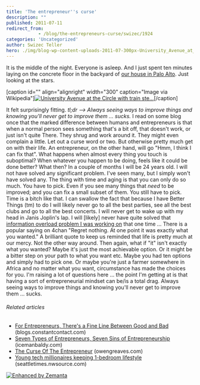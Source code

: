 ```yaml
---
title: 'The entrepreneur''s curse'
description: ""
published: 2011-07-11
redirect_from: 
            - /blog/the-entrepreneurs-curse/swizec/1924
categories: 'Uncategorized'
author: Swizec Teller
hero: ./img/blog-wp-content-uploads-2011-07-300px-University_Avenue_at_the_Circle_with_train_steaming_toward_El_Palo_Alto%2C_1894.jpg
---
```

It is the middle of the night. Everyone is asleep. And I just spent ten minutes laying on the concrete floor in the backyard of [our house in Palo Alto](http://swizec.com/blog/i-couldnt-get-into-yc-so-i-joined-a-startup-that-did/swizec/1855). Just looking at the stars.

\[caption id="" align="alignright" width="300" caption="Image via Wikipedia"][![University Avenue at the Circle with train ste...](./img/blog-wp-content-uploads-2011-07-300px-University_Avenue_at_the_Circle_with_train_steaming_toward_El_Palo_Alto%2C_1894.jpg "University Avenue at the Circle with train ste...")](http://commons.wikipedia.org/wiki/File:University_Avenue_at_the_Circle_with_train_steaming_toward_El_Palo_Alto%2C_1894.jpg)\[/caption]

It felt surprisingly fitting. _tl;dr --> Always seeing ways to improve things and knowing you'll never get to improve them ... sucks._ I read on some blog once that the marked difference between humans and entrepreneurs is that when a normal person sees something that's a bit off, that doesn't work, or just isn't quite There. They shrug and work around it. They might even complain a little. Let out a curse word or two. But otherwise pretty much get on with their life. An entrepreneur, on the other hand, will go "Hmm, I think I can fix that". What happens when almost every thing you touch is suboptimal? When whatever you happen to be doing, feels like it could be done better? What then? In a couple of months I will be 24 years old. I will not have solved any significant problem. I've seen many, but I simply won't have solved any. The thing with time and aging is that you can only do so much. You have to pick. Even if you see many things that _need_ to be improved; and you can fix a small subset of them. You still have to pick. Time is a bitch like that. I can swallow the fact that because I have Better Things (tm) to do I will likely never go to all the best parties, see all the best clubs and go to all the best concerts. I will never get to wake up with my head in Janis Joplin's lap. I will \[likely] never have quite solved that [information overload problem I was working on](http://swizec.com/blog/doing-a-startup-taught-me-the-value-of-staying-in-school/swizec/1819) that one time ... There is a popular saying on 4chan "Regret nothing. At one point it was exactly what you wanted." A brilliant quote to keep us reminded that life is pretty much at our mercy. Not the other way around. Then again, what if "it" isn't exactly what you wanted? Maybe it's just the most achievable option. Or it might be a bitter step on your path to what you want etc. Maybe you had ten options and simply had to pick one. Or maybe you're just a farmer somewhere in Africa and no matter what you want, circumstance has made the choices for you. I'm raising a lot of questions here ... the point I'm getting at is that having a sort of entrepreneurial mindset can be/is a total drag. Always seeing ways to improve things and knowing you'll never get to improve them ... sucks.

###### Related articles

- [For Entrepreneurs, There's a Fine Line Between Good and Bad](http://blogs.constantcontact.com/commentary/for-entrepreneurs-theres-a-fine-line-between-good-and-bad/) (blogs.constantcontact.com)
- [Seven Types of Entrepreneurs, Seven Sins of Entrepreneurship](http://www.icemanbaldy.com/icemanbaldy/2011/05/seven-types-of-entrepreneurs-seven-sins-of-entrepreneurship.html) (icemanbaldy.com)
- [The Curse Of The Entrepreneur](http://owengreaves.com/the-curse-of-the-entrepreneur/) (owengreaves.com)
- [Young tech millionaires keeping 1-bedroom lifestyle](http://seattletimes.nwsource.com/html/businesstechnology/2015570849_siliconstatus11.html?syndication=rss) (seattletimes.nwsource.com)

[![Enhanced by Zemanta](http://img.zemanta.com/zemified_e.png?x-id=fed1fdc3-0f11-436a-bf85-0fedbf9618f8)](http://www.zemanta.com/ "Enhanced by Zemanta")